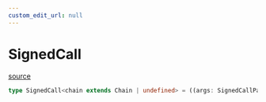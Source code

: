 ```yaml
---
custom_edit_url: null
---
```


# SignedCall
<div className="doc-side">
<div className="doc-main-source">

[source](https://github.com/SeismicSystems/seismic-client/blob/53e6e22/packages/seismic-viem/src/signedCall.ts#L42)

</div>
</div>

```ts
type SignedCall<chain extends Chain | undefined> = ((args: SignedCallParameters<chain>) => Promise<CallReturnType>)
```